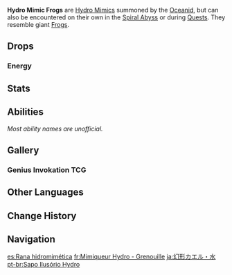 {{Enemy Infobox
|image    = Enemy Hydro Mimic Frog.png
|dmgtype  = Hydro
|weakpoint = no
|family   = Elemental Lifeforms
|group    = Hydro Mimics
|type     = Special Enemies
|location = [[Rhodeia of Loch|Oceanid]], [[Spiral Abyss]]
}}
'''Hydro Mimic Frogs''' are [[Hydro Mimics]] summoned by the [[Rhodeia of Loch|Oceanid]], but can also be encountered on their own in the [[Spiral Abyss]] or during [[Quests]]. They resemble giant [[Frog]]s.

==Drops==
===Energy===
{{Energy Drops
|type  = Hydro
|hp1   = 60
|p1    = 1
|hp2   = 0
|p2    = 1
}}

==Stats==
{{Enemy Stats
|hydro_res    = Immune
|resglobal    = 15%
|geo_res      = &minus;40%

|hp_ratio     = 3
|atk_ratio    = 5
|hp_type      = 1
|atk_type     = 2
}}

==Abilities==
''Most ability names are unofficial.''
{{Enemy Attacks
|enemy = Mimic Frog

|name_1 = Torrential Waves
|desc_1 = Shoots a long-range wave straight at the player, dealing '''100% ATK''' as {{Color|Hydro DMG}} on hit.

|name_2 = High Leap
|desc_2 = Leaps upwards before slamming down, dealing '''100% ATK''' as {{Color|Hydro DMG}} over the indicated area.

|name_3 = Water Bomb
|desc_3 = When defeated, transforms into a bomb that covers a wide area and deals '''100% ATK''' as {{Color|Hydro DMG}} upon detonation.
|file_3 = Oceanid Water Bomb
}}

==Gallery==
===Genius Invokation TCG===
{{Genius Invokation TCG Cards by Featured Gallery}}

==Other Languages==
{{Other Languages
|en      = Hydro Mimic Frog
|zhs     = 幻形蛙・水
|zhs_rm  = Huànxíng Wā - Shuǐ
|zht     = 幻形蛙・水
|zht_rm  = Huànxíng Wā - Shuǐ
|zh_tl   = Illusion Frog - Hydro
|ja      = 幻形カエル・水
|ja_rm   = Genkei Kaeru - Mizu{{Assumed}}
|ja_tl   = Illusory Frog Form - Water
|ko      = 환형 개구리・물
|ko_tl   = Hallucination Frog - Water
|es      = Rana hidromimética
|es_tl   = Hydromimetic Frog
|fr      = Mimiqueur Hydro - Grenouille
|fr_tl   = Hydro Mimic - Frog
|ru      = Гидро мимик: Лягушка
|ru_tl   = Hydro Mimic: Frog
|th      = Hydro Mimic Frog
|vi      = Ếch Ma - Thủy
|vi_tl   = Phantom Frog - Hydro
|de      = Hydro-Mimenfrosch
|de_tl   = Hydro Mime Frog
|id      = Hydro Mimic Frog
|pt      = Sapo Ilusório Hydro
|pt_tl   = 
|tr      = Su Taklitçisi Kurbağa
|tr_tl   = 
|it      = Imitatore di Hydro rana
|it_tl   = 
}}

==Change History==
{{Change History|1.0}}

==Navigation==
{{Enemy Navbox|Special}}

[[es:Rana hidromimética]]
[[fr:Mimiqueur Hydro - Grenouille]]
[[ja:幻形カエル・水]]
[[pt-br:Sapo Ilusório Hydro]]